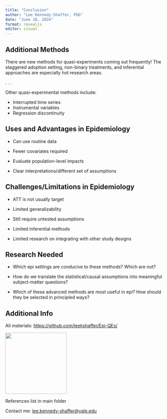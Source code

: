 ```yaml
---
title: "Conclusion"
author: "Lee Kennedy-Shaffer, PhD"
date: "June 18, 2024"
format: revealjs
editor: visual
---
```


## Additional Methods

There are new methods for quasi-experiments coming out frequently! The staggered adoption setting, non-binary treatments, and inferential approaches are especially hot research areas.

. . .

Other quasi-experimental methods include:

-   Interrupted time series
-   Instrumental variables
-   Regression discontinuity

## Uses and Advantages in Epidemiology

::: {.fragment .fade-in-then-semi-out}
-   Can use routine data
:::

::: {.fragment .fade-in-then-semi-out}
-   Fewer covariates required
:::

::: {.fragment .fade-in-then-semi-out}
-   Evaluate population-level impacts
:::

::: {.fragment .fade-in-then-semi-out}
-   Clear interpretations/different set of assumptions
:::

## Challenges/Limitations in Epidemiology

::: {.fragment .fade-in-then-semi-out}
-   ATT is not usually target
:::

::: {.fragment .fade-in-then-semi-out}
-   Limited generalizability
:::

::: {.fragment .fade-in-then-semi-out}
-   Still require untested assumptions
:::

::: {.fragment .fade-in-then-semi-out}
-   Limited inferential methods
:::

::: {.fragment .fade-in-then-semi-out}
-   Limited research on integrating with other study designs
:::

## Research Needed

::: incremental
-   Which epi settings are conducive to these methods? Which are not?

-   How do we translate the statistical/causal assumptions into meaningful subject-matter questions?

-   Which of these advanced methods are most useful in epi? How should they be selected in principled ways?
:::

## Additional Info

All materials: <https://github.com/leekshaffer/Epi-QEs/>

[![](images/QR.png){fig-alt="QR code for above link" fig-align="center" width="2in"}](https://github.com/leekshaffer/Epi-QEs)

References list in main folder

Contact me: [lee.kennedy-shaffer\@yale.edu](mailto:lee.kennedy-shaffer@yale.edu)
